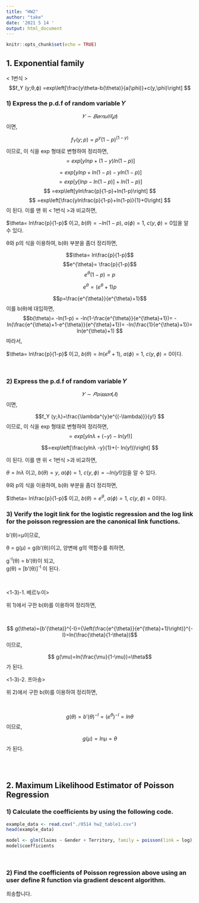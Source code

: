 ```yaml
---
title: "HW2"
author: "take"
date: '2021 5 14 '
output: html_document
---
```


```r
knitr::opts_chunk$set(echo = TRUE)
```

## 1. Exponential family

< 1번식 >
$$f_Y (y;θ,ϕ) =exp\left[\frac{y\theta-b(\theta)}{a(\phi)}+c(y,\phi)\right] $$

### 1) Express the p.d.f of random variable 𝑌

$$ 𝑌 ∼ 𝐵𝑒𝑟𝑛𝑢𝑙𝑙𝑖 (𝑝)$$이면, 

$$f_Y (y;p)=p^y (1-p)^{(1-y)} $$
이므로, 이 식을 exp 형태로 변형하여 정리하면,
$$=exp[ylnp + (1-y)ln(1-p) ]  $$


$$ =exp[ylnp +ln(1-p) - yln(1-p)]  $$
$$ =exp[y[lnp- ln(1-p)] +ln(1-p) ]  $$
$$ =exp\left[yln\frac{p}{1-p}+ln(1-p)\right] $$
$$ =exp\left[\frac{yln\frac{p}{1-p}+ln(1-p)}{1}+0\right] $$
이 된다. 이를 맨 위 < 1번식 >과 비교하면, 

$\theta= ln\frac{p}{1-p}$ 이고, $b(\theta)= - ln(1-p)$, $a(\phi) = 1$, $c(y,\phi) = 0$임을 알 수 있다.

θ와 p의 식을 이용하여, b(θ) 부분을 좀더 정리하면,

$$\theta= ln\frac{p}{1-p}$$
$$e^{\theta}= \frac{p}{1-p}$$
$$e^{\theta}(1-p) = p$$

$$e^{\theta} =(e^{\theta}+1) p$$

$$p=\frac{e^{\theta}}{e^{\theta}+1}$$
이를 b(θ)에 대입하면,
$$b(\theta)= -ln(1-p) = -ln(1-\frac{e^{\theta}}{e^{\theta}+1})= -ln(\frac{e^{\theta}+1-e^{\theta}}{e^{\theta}+1})= -ln(\frac{1}{e^{\theta}+1})= ln(e^{\theta}+1) $$
따라서, \

$\theta= ln\frac{p}{1-p}$ 이고, $b(\theta)=ln(e^{\theta}+1)$, $a(\phi) = 1$, $c(y,\phi) = 0$이다.\

\

### 2) Express the p.d.f of random variable 𝑌

$$ 𝑌 ∼ 𝑃 𝑜𝑖𝑠𝑠𝑜𝑛 (𝜆)$$이면, 

$$f_Y (y;λ)=\frac{\lambda^{y}e^{(-\lambda)}}{y!} $$
이므로, 이 식을 exp 형태로 변형하여 정리하면,
$$=exp[ylnλ + (-y) - ln(y!) ]  $$

$$=exp\left[\frac{ylnλ -y}{1}+(- ln(y!))\right] $$


이 된다. 이를 맨 위 < 1번식 >과 비교하면, 

$\theta= lnλ$ 이고, $b(\theta)= y$, $a(\phi) = 1$, $c(y,\phi) = - ln(y!)$임을 알 수 있다.

θ와 p의 식을 이용하여, b(θ) 부분을 좀더 정리하면,

$\theta= ln\frac{p}{1-p}$ 이고, $b(\theta)=e^{\theta}$, $a(\phi) = 1$, $c(y,\phi) = 0$이다.\


### 3) Verify the logit link for the logistic regression and the log link for the poisson regression are the canonical link functions.

b'(θ)=μ이므로, \

θ = g(μ) = g(b'(θ))이고, 양변에 g의 역함수를 취하면,\

g^-I^(θ) = b'(θ)이 되고, \
g(θ) = [b'(θ)]^-I^ 이 된다. \

\

<1-3)-1. 베르누이>

위 1)에서 구한 b(θ)를 이용하여 정리하면, \

\

$$ g(\theta)={b'(\theta)}^{-I}={\left(\frac{e^{\theta}}{e^{\theta}+1}\right)}^{-I}=ln(\frac{\theta}{1-\theta})$$
이므로,

$$ g(\mu)=ln(\frac{\mu}{1-\mu})=\theta$$
가 된다.


<1-3)-2. 프아송>


위 2)에서 구한 b(θ)를 이용하여 정리하면, \

\

$$ g(\theta)={b'(\theta)}^{-I}={(e^{\theta})}^ {-I}=ln\theta$$
이므로,

$$ g(\mu)=ln\mu=\theta$$
가 된다.\

\
\



## 2. Maximum Likelihood Estimator of Poisson Regression

### 1) Calculate the coefficients by using the following code.

```r
example_data <- read.csv("./0514 hw2_table1.csv")
head(example_data)
```

```r
model <- glm(Claims ~ Gender + Territory, family = poisson(link = log), data = example_data)
model$coefficients
```

\


### 2) Find the coefficients of Poisson regression above using an user define R function via gradient descent algorithm. 

죄송합니다.

